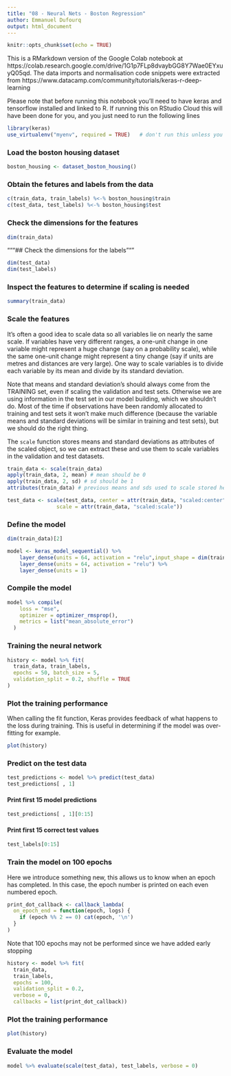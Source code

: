 ```yaml
---
title: "08 - Neural Nets - Boston Regression"
author: Emmanuel Dufourq 
output: html_document
---
```


```r
knitr::opts_chunk$set(echo = TRUE)
```

This is a RMarkdown version of the Google Colab notebook at https://colab.research.google.com/drive/1G1p7FLp8dvaybGG8Y7Wae0EYxuyQ05qd. The data imports and normalisation code snippets were extracted from https://www.datacamp.com/community/tutorials/keras-r-deep-learning

Please note that before running this notebook you'll need to have keras and tensorflow installed and linked to R. If running this on RStudio Cloud this will have been done for you, and you just need to run the following lines

```r
library(keras)
use_virtualenv("myenv", required = TRUE)   # don't run this unless you installed keras in a virtualenv
```

### Load the boston housing dataset

```r
boston_housing <- dataset_boston_housing()
```

### Obtain the fetures and labels from the data

```r
c(train_data, train_labels) %<-% boston_housing$train
c(test_data, test_labels) %<-% boston_housing$test
```

### Check the dimensions for the features

```r
dim(train_data)
```

"""## Check the dimensions for the labels"""

```r
dim(test_data)
dim(test_labels)
```

### Inspect the features to determine if scaling is needed

```r
summary(train_data)
```

### Scale the features

It's often a good idea to scale data so all variables lie on nearly the same scale. If variables have very different ranges, a one-unit change in one variable might represent a huge change (say on a probability scale), while the same one-unit change might represent a tiny change (say if units are metres and distances are very large). One way to scale variables is to divide each variable by its mean and divide by its standard deviation. 

Note that means and standard deviation's should always come from the TRAINING set, even if scaling the validation and test sets. Otherwise we are using information in the test set in our model building, which we shouldn't do. Most of the time if observations have been randomly allocated to training and test sets it won't make much difference (because the variable means and standard deviations will be similar in training and test sets), but we should do the right thing.

The `scale` function stores means and standard deviations as attributes of the scaled object, so we can extract these and use them to scale variables in the validation and test datasets.

```r
train_data <- scale(train_data)
apply(train_data, 2, mean) # mean should be 0
apply(train_data, 2, sd) # sd should be 1
attributes(train_data) # previous means and sds used to scale stored here
```

```r

test_data <- scale(test_data, center = attr(train_data, "scaled:center"), 
                scale = attr(train_data, "scaled:scale"))
```

### Define the model

```r
dim(train_data)[2]
```

```r
model <- keras_model_sequential() %>%
    layer_dense(units = 64, activation = "relu",input_shape = dim(train_data)[2]) %>%
    layer_dense(units = 64, activation = "relu") %>%
    layer_dense(units = 1)
```

### Compile the model

```r
model %>% compile(
    loss = "mse",
    optimizer = optimizer_rmsprop(),
    metrics = list("mean_absolute_error")
  )
```

### Training the neural network

```r
history <- model %>% fit(
  train_data, train_labels, 
  epochs = 50, batch_size = 5, 
  validation_split = 0.2, shuffle = TRUE
)
```

### Plot the training performance

When calling the fit function, Keras provides feedback of what happens to the loss during training. This is useful in determining if the model was over-fitting for example.

```r
plot(history)
```

### Predict on the test data

```r
test_predictions <- model %>% predict(test_data)
test_predictions[ , 1]
```

#### Print first 15 model predictions

```r
test_predictions[ , 1][0:15]
```

#### Print first 15 correct test values

```r
test_labels[0:15]
```

### Train the model on 100 epochs

Here we introduce something new, this allows us to know when an epoch has completed. In this case, the epoch number is printed on each even numbered epoch.

```r
print_dot_callback <- callback_lambda(
  on_epoch_end = function(epoch, logs) {
    if (epoch %% 2 == 0) cat(epoch, '\n')
  }
)
```

Note that 100 epochs may not be performed since we have added early stopping

```r
history <- model %>% fit(
  train_data,
  train_labels,
  epochs = 100,
  validation_split = 0.2,
  verbose = 0,
  callbacks = list(print_dot_callback))
```

### Plot the training performance

```r
plot(history)
```

### Evaluate the model

```r
model %>% evaluate(scale(test_data), test_labels, verbose = 0)
```

